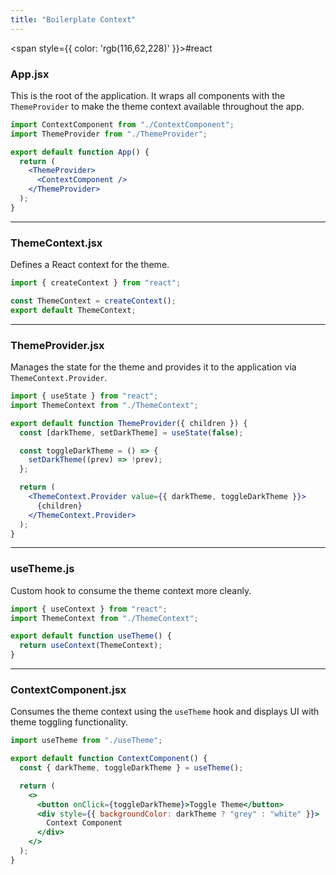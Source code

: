 ```yaml
---
title: "Boilerplate Context"
---
```



<span style={{ color: 'rgb(116,62,228)' }}>#react</span> 

### **App.jsx**
This is the root of the application. It wraps all components with the `ThemeProvider` to make the theme context available throughout the app.
```jsx
import ContextComponent from "./ContextComponent";
import ThemeProvider from "./ThemeProvider";

export default function App() {
  return (
    <ThemeProvider>
      <ContextComponent />
    </ThemeProvider>
  );
}
```

---

### **ThemeContext.jsx**
Defines a React context for the theme.
```jsx
import { createContext } from "react";

const ThemeContext = createContext();
export default ThemeContext;
```

---

### **ThemeProvider.jsx**
Manages the state for the theme and provides it to the application via `ThemeContext.Provider`.
```jsx
import { useState } from "react";
import ThemeContext from "./ThemeContext";

export default function ThemeProvider({ children }) {
  const [darkTheme, setDarkTheme] = useState(false);

  const toggleDarkTheme = () => {
    setDarkTheme((prev) => !prev);
  };

  return (
    <ThemeContext.Provider value={{ darkTheme, toggleDarkTheme }}>
      {children}
    </ThemeContext.Provider>
  );
}
```

---

### **useTheme.js**
Custom hook to consume the theme context more cleanly.
```jsx
import { useContext } from "react";
import ThemeContext from "./ThemeContext";

export default function useTheme() {
  return useContext(ThemeContext);
}
```

---

### **ContextComponent.jsx**
Consumes the theme context using the `useTheme` hook and displays UI with theme toggling functionality.
```jsx
import useTheme from "./useTheme";

export default function ContextComponent() {
  const { darkTheme, toggleDarkTheme } = useTheme();

  return (
    <>
      <button onClick={toggleDarkTheme}>Toggle Theme</button>
      <div style={{ backgroundColor: darkTheme ? "grey" : "white" }}>
        Context Component
      </div>
    </>
  );
}
```
